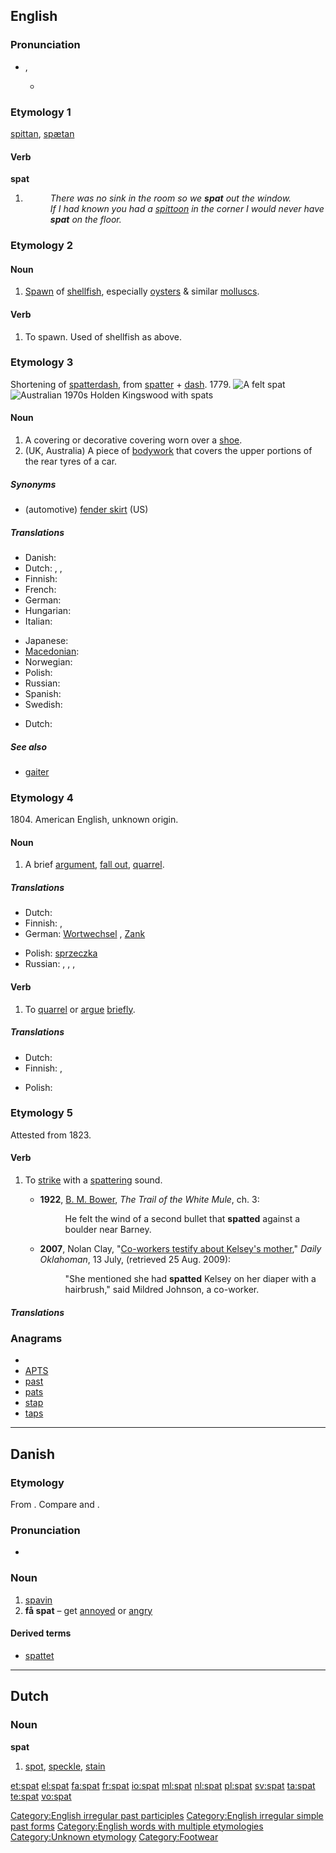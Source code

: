 {{also|şpat|spát|spät|ṣpät|spať}}
==English==

===Pronunciation===
* {{IPA|/spæt/}}, {{SAMPA|/sp{t/}}
** {{rhymes|æt}}

===Etymology 1===
{{etyl|ang}} [[spittan]], [[spætan]]

====Verb====
'''spat'''

# {{past of|[[spit]]}}
#: ''There was no sink in the room so we '''spat''' out the window.''
#: ''If I had known you had a [[spittoon]] in the corner I would never have '''spat''' on the floor.''

===Etymology 2===
{{etyl|enm}}

{{etystub}}

====Noun====
{{en-noun|-}}

# [[spawn|Spawn]] of [[shellfish]], especially [[oyster]]s & similar [[mollusc]]s.

====Verb====
{{en-verb|spat|t|ing|ed}}

# To spawn. Used of shellfish as above.

===Etymology 3===
Shortening of [[spatterdash]], from [[spatter]] + [[dash]]. 1779.
[[Image:Spat commons 2.JPG|thumb|A felt spat]]
[[Image:Holden with spats.jpg|thumb|Australian 1970s Holden Kingswood with spats]]

====Noun====
{{en-noun}}

# A covering or decorative covering worn over a [[shoe]].
# (UK, Australia) A piece of [[bodywork]] that covers the upper portions of the rear tyres of a car.

=====Synonyms=====
* (automotive) [[fender skirt]] (US)

=====Translations=====

{{trans-top|covering or decorative covering worn over a shoe}}
* Danish: {{t-|da|gamache|c}}
* Dutch: {{t|nl|gamasch}},  {{t|nl|overschoen}},  {{t|nl|overschoen}}
* Finnish: {{t-|fi|nilkkain}}
* French: {{t+|fr|guêtre|f}}
* German: {{t-|de|Gamasche|f}}
* Hungarian: {{t|hu|kamásni}}
* Italian: {{t-|it|uose}}
{{trans-mid}}
* Japanese: {{t|ja|スパッツ|tr=supattsu}}
* [[Macedonian]]: {{t|mk|гамаш|m|tr=gámaš}}
* Norwegian: {{t|no|gamasje}}
* Polish: {{t-|pl|getry|f|p}}
* Russian: {{t+|ru|гетра|f|tr=gétra}}
* Spanish: {{t-|es|polaina|f}}
* Swedish: {{t-|sv|damasker}}
{{trans-bottom}}
{{trans-top|fender skirt}}
* Dutch: {{t|nl|soort spatbord|n}}
{{trans-mid}}
{{trans-bottom}}

=====See also=====
* [[gaiter]]

===Etymology 4===
1804. American English, unknown origin.

====Noun====
{{en-noun}}

# A brief [[argument]], [[fall out]], [[quarrel]].

=====Translations=====
{{trans-top|quarrel}}
* Dutch: {{t+|nl|ruzie}}
* Finnish: {{t+|fi|kina}}, {{t-|fi|kahina}}
* German: [[Wortwechsel]] {{m}}, [[Zank]] {{m}}
{{trans-mid}}
* Polish: [[sprzeczka]] {{f}}
* Russian: {{t+|ru|спор|m|tr=spor}},  {{t|ru|размолвка|f|tr=razmólvka|sc=Cyrl}},  {{t|ru|ссора|f|tr=ssóra|sc=Cyrl}},  {{t|ru|перебранка|f|tr=perebránka|sc=Cyrl}}
{{trans-bottom}}

====Verb====
{{en-verb|spat|t|ed}}

# To [[quarrel]] or [[argue]] [[briefly]].

=====Translations=====
{{trans-top|to quarrel}}
* Dutch: {{t|nl|ruzien|n}}
* Finnish: {{t-|fi|kinata}}, {{t-|fi|kahinoida}}
{{trans-mid}}
* Polish: {{t+|pl|sprzeczać się}}
{{trans-bottom}}

===Etymology 5===
Attested from 1823.

====Verb====
{{en-verb|spat|t|ed}}

# {{transitive|and|intransitive}} To [[strike]] with a [[spatter]]ing sound.
#* '''1922''', [[w:B. M. Bower|B. M. Bower]], ''The Trail of the White Mule'', ch. 3:
#*: He felt the wind of a second bullet that '''spatted''' against a boulder near Barney.
#* '''2007''', Nolan Clay, "[http://www.accessmylibrary.com/coms2/summary_0286-31868615_ITM Co-workers testify about Kelsey's mother]," ''Daily Oklahoman'', 13 July, (retrieved 25 Aug. 2009):
#*: "She mentioned she had '''spatted''' Kelsey on her diaper with a hairbrush," said Mildred Johnson, a co-worker.

=====Translations=====
{{trans-top|to strike with spattering sound}}
{{trans-mid}}
{{trans-bottom}}

===Anagrams===
* {{alphagram|apst}}
* [[APTS#English|APTS]]
* [[past#English|past]]
* [[pats#English|pats]]
* [[stap#English|stap]]
* [[taps#English|taps]]

[[Category:English irregular past participles]]
[[Category:English irregular simple past forms]]
[[Category:English words with multiple etymologies]]
[[Category:Unknown etymology]]
[[Category:Footwear]]

----

==Danish==

===Etymology===
From {{etyl|gml|da}} {{term|spat|lang=gml}}. Compare {{etyl|de|-}} {{term|Spat|lang=de}} and {{etyl|sv|-}} {{term|spatt|lang=sv}}.

===Pronunciation===
* {{IPA|/spat/|[sb̥ad̥]|lang=da}}

===Noun===
{{da-noun|stem=spatt|en|-}}

# [[spavin]] {{gloss|disease  of horses characterized by a bony swelling developed on the hock as the result of inflammation of the bones}}
# '''få spat''' – get [[annoyed]] or [[angry]]

====Derived terms====
* [[spattet]]

----

==Dutch==

===Noun===
'''spat''' {{m}}

# [[spot]], [[speckle]], [[stain]]

[[et:spat]]
[[el:spat]]
[[fa:spat]]
[[fr:spat]]
[[io:spat]]
[[ml:spat]]
[[nl:spat]]
[[pl:spat]]
[[sv:spat]]
[[ta:spat]]
[[te:spat]]
[[vo:spat]]